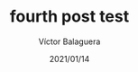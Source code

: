 ---
title: fourth post test
author: Víctor Balaguera
slug: setting-url-with-slug-four
date: 2021/01/14
featureImage: fourth.jpg
excerpt: this is the fourth excerpt
thumbnail: "fourth.jpg"
tags: 
- tags
- lol
- wtf
---